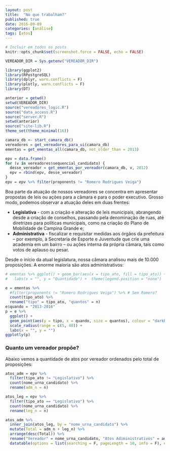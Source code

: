 ```yaml
---
layout: post
title:  "No que trabalham?"
published: true
date: 2016-09-09
categories: [análise]
tags: [atos]
---
```


```r
# Incluir em todos os posts
knitr::opts_chunk$set(screenshot.force = FALSE, echo = FALSE)
```

```r
VEREADOR_DIR = Sys.getenv("VEREADOR_DIR")

library(ggplot2)
library(RPostgreSQL)
library(dplyr, warn.conflicts = F)
library(plotly, warn.conflicts = F)
library(DT)

anterior = getwd()
setwd(VEREADOR_DIR)
source("vereadores_logic.R")
source("data_access.R")
source("server.R")
setwd(anterior) 
source("site-lib.R")
theme_set(theme_minimal(16))

camara_db <- start_camara_db()
vereadores = get_vereadores_para_ui(camara_db)
ementas = get_ementas_all(camara_db, not_older_than = 2013)

epv = data.frame()
for (v in vereadores$sequencial_candidato) {
  desse_vereador = get_ementas_por_vereador(camara_db, v, 2012)
  epv = rbind(epv, desse_vereador)
}
epv = epv %>% filter(proponents != "Romero Rodrigues Veiga")
```

Boa parte da atuação de nossos vereadores se concentra em apresentar propostas de leis ou ações para a câmara e para o poder executivo. Grosso modo, podemos observar a atuação deles em duas frentes:

* **Legislativa** - com a criação e alteração de leis municipais, abrangendo desde a criação de conselhos, passando pela denominação de ruas, até diretrizes para políticas municipais, como na criação do Plano de Mobilidade de Campina Grande e;
* **Administrativa** - fiscalizar e requisitar medidas aos órgãos da prefeitura -- por exemplo, à Secretaria de Esporte e Juventude que crie uma academia em um bairro -- ou ações interna da própria câmara, tais como votos de aplauso ou pesar. 

Desde o início da atual legislatura, nossa câmara analisou mais de 10.000 proposições. A enorme maioria são atos administrativos: 

```r
# ementas %>% ggplot() + geom_bar(aes(x = tipo_ato, fill = tipo_ato)) + 
#   labs(x = "", y = "Quantidade") +  theme(legend.position = "none")

e = ementas %>%
  #filter(proponents != "Romero Rodrigues Veiga") %>% # Sem Romero?
  count(tipo_ato) %>%
  rename("tipo" = tipo_ato, "quantos" = n)
e$quando = "2013-2016"
p = e %>%
  ggplot() +
  geom_point(aes(y = tipo, x = quando, size = quantos), colour = "darkblue", alpha = .8) +
  scale_radius(range = c(5, 40)) +
  labs(x = "", y = "")
ggplotly(p)

```



### Quanto um vereador propõe?

Abaixo vemos a quantidade de atos por vereador ordenados pelo total de proposições:

```r
atos_adm = epv %>%
  filter(tipo_ato != "Legislativo") %>% 
  count(nome_urna_candidato) %>% 
  rename(adm_n = n)

atos_leg = epv %>%
  filter(tipo_ato == "Legislativo") %>% 
  count(nome_urna_candidato) %>% 
  rename(leg_n = n)

atos_adm %>% 
  inner_join(atos_leg, by = "nome_urna_candidato") %>% 
  mutate(Total = adm_n + leg_n) %>% 
  arrange(desc(Total)) %>% 
  rename("Vereador" = nome_urna_candidato, "Atos Adiministrativos" = adm_n, "Atos Legislativos" = leg_n) %>% 
  datatable(options = list(searching = F, pageLength = 10, info = F), escape = F)
```

<!-- Seria muito bom também olhar os votos.  -->
